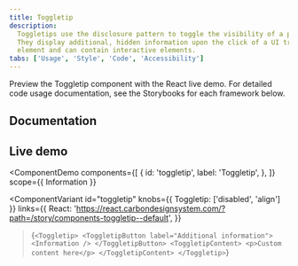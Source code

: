 ```yaml
---
title: Toggletip
description:
  Toggletips use the disclosure pattern to toggle the visibility of a popover.
  They display additional, hidden information upon the click of a UI trigger
  element and can contain interactive elements.
tabs: ['Usage', 'Style', 'Code', 'Accessibility']
---
```


<PageDescription>

Preview the Toggletip component with the React live demo. For detailed code
usage documentation, see the Storybooks for each framework below.

</PageDescription>

## Documentation

<Row className="resource-card-group">
<Column colLg={4} colMd={4} noGutterSm>
  <ResourceCard
    subTitle="React"
    href="https://react.carbondesignsystem.com/?path=/story/components-toggletip--default"
    >

<MdxIcon name="react" />

  </ResourceCard>
</Column>
</Row>

## Live demo


<ComponentDemo
  components={[
    {
      id: 'toggletip',
      label: 'Toggletip',
    },
  ]}
  scope={{ Information }}
>
  <ComponentVariant
    id="toggletip"
    knobs={{ Toggletip: ['disabled', 'align'] }}
    links={{
      React:
        'https://react.carbondesignsystem.com/?path=/story/components-toggletip--default',
    }}
  >{`
    <Toggletip>
      <ToggletipButton label="Additional information">
        <Information />
      </ToggletipButton>
      <ToggletipContent>
        <p>Custom content here</p>
      </ToggletipContent>
    </Toggletip>
  `}</ComponentVariant>
</ComponentDemo>
